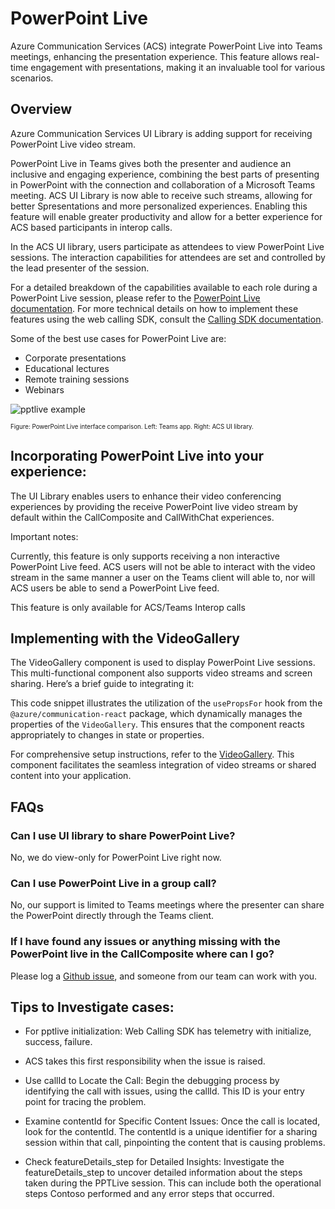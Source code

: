 
<Meta title="Concepts/PowerPoint Live" />


# PowerPoint Live

Azure Communication Services (ACS) integrate PowerPoint Live into Teams meetings, enhancing the presentation experience. This feature allows real-time engagement with presentations, making it an invaluable tool for various scenarios.

## Overview

Azure Communication Services UI Library is adding support for receiving PowerPoint Live video stream.

PowerPoint Live in Teams gives both the presenter and audience an inclusive and engaging experience, combining the best parts of presenting in PowerPoint with the connection and collaboration of a Microsoft Teams meeting.
ACS UI Library is now able to receive such streams, allowing for better Spresentations and more personalized experiences.
Enabling this feature will enable greater productivity and allow for a better experience for ACS based participants in interop calls.

In the ACS UI library, users participate as attendees to view PowerPoint Live sessions. The interaction capabilities for attendees are set and controlled by the lead presenter of the session.

For a detailed breakdown of the capabilities available to each role during a PowerPoint Live session, please refer to the [PowerPoint Live documentation](https://support.microsoft.com/en-us/office/present-from-powerpoint-live-in-microsoft-teams-28b20e74-7165-499c-9bd4-0ad975d448ad). For more technical details on how to implement these features using the web calling SDK, consult the [Calling SDK documentation](https://learn.microsoft.com/en-us/azure/communication-services/concepts/voice-video-calling/calling-sdk-features).

Some of the best use cases for PowerPoint Live are:

- Corporate presentations
- Educational lectures
- Remote training sessions
- Webinars

![pptlive example](images/pptlive-example.png 'Left: Teams app, Right: ACS UI library')

<sub>
  <sup>Figure: PowerPoint Live interface comparison. Left: Teams app. Right: ACS UI library.</sup>
</sub>

## Incorporating PowerPoint Live into your experience:

The UI Library enables users to enhance their video conferencing experiences by providing the receive PowerPoint live video stream by default within the CallComposite and CallWithChat experiences.

Important notes:

Currently, this feature is only supports receiving a non interactive PowerPoint Live feed. ACS users will not be able to interact with the video stream in the same manner a user on the Teams client will able to, nor will ACS users be able to send a PowerPoint Live feed.

This feature is only available for ACS/Teams Interop calls

## Implementing with the VideoGallery

The VideoGallery component is used to display PowerPoint Live sessions. This multi-functional component also supports video streams and screen sharing. Here’s a brief guide to integrating it:

<Source code={PPTLiveSnippetText} />

This code snippet illustrates the utilization of the `usePropsFor` hook from the `@azure/communication-react` package, which dynamically manages the properties of the `VideoGallery`. This ensures that the component reacts appropriately to changes in state or properties.

For comprehensive setup instructions, refer to the [VideoGallery](./?path=/docs/components-video-gallery--docs). This component facilitates the seamless integration of video streams or shared content into your application.

## FAQs

### Can I use UI library to share PowerPoint Live?

No, we do view-only for PowerPoint Live right now.

### Can I use PowerPoint Live in a group call?

No, our support is limited to Teams meetings where the presenter can share the PowerPoint directly through the Teams client.

### If I have found any issues or anything missing with the PowerPoint live in the CallComposite where can I go?

Please log a [Github issue](https://github.com/Azure/communication-ui-library/issues), and someone from our team can work with you.

## Tips to Investigate cases:

- For pptlive initialization: Web Calling SDK has telemetry with initialize, success, failure.

- ACS takes this first responsibility when the issue is raised.

- Use callId to Locate the Call: Begin the debugging process by identifying the call with issues, using the callId. This ID is your entry point for tracing the problem.

- Examine contentId for Specific Content Issues: Once the call is located, look for the contentId. The contentId is a unique identifier for a sharing session within that call, pinpointing the content that is causing problems.

- Check featureDetails_step for Detailed Insights: Investigate the featureDetails_step to uncover detailed information about the steps taken during the PPTLive session. This can include both the operational steps Contoso performed and any error steps that occurred.
